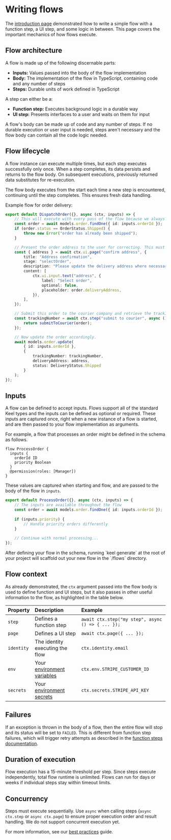 
# Writing flows

The [introduction page](/flows) demonstrated how to write a simple flow with a function step, a UI step, and some logic in between. This page covers the important mechanics of how flows execute.

## Flow architecture

A flow is made up of the following discernable parts:

 - **Inputs:** Values passed into the body of the flow implementation
 - **Body:** The implementation of the flow in TypeScript, containing code and any number of steps
 - **Steps:** Durable units of work defined in TypeScript

A step can either be a:

 - **Function step:** Executes background logic in a durable way
 - **UI step:** Presents interfaces to a user and waits on them for input

A flow's body can be made up of code and any number of steps. If no durable execution or user input is needed, steps aren't necessary and the flow body can contain all the code logic needed.

## Flow lifecycle

A flow instance can execute multiple times, but each step executes successfully only once. When a step completes, its data persists and returns to the flow body. On subsequent executions, previously returned data substitutes for re-execution.

The flow body executes from the start each time a new step is encountered, continuing until the step completes. This ensures fresh data handling.

Example flow for order delivery:

```ts
export default DispatchOrder({}, async (ctx, inputs) => {
    // This will execute with every pass of the flow because we always want to get the latest data.
    const order = await models.order.findOne({ id: inputs.orderId });
    if (order.status == OrderStatus.Shipped) {
        throw new Error("order has already been shipped");
    }

    // Present the order address to the user for correcting. This must only ever happen once.
    const { address } = await ctx.ui.page("confirm address", {
        title: "Address confirmation",
        stage: "selectOrder",
        description: "Please update the delivery address where necessary",
        content: [
            ctx.ui.input.text("address", {
                label: "Select order",
                optional: false,
                placeholder: order.deliveryAddress,
            }),
        ],
    });

    // Submit this order to the courier company and retrieve the tracking number. This must only ever happen once.
    const trackingNumber = await ctx.step("submit to courier", async () => {
        return submitToCourier(order);
    });

    // Now update the order accordingly.
    await models.order.update(
        { id: inputs.orderId },
        { 
            trackingNumber: trackingNumber,
            deliveryAddress: address,
            status: DeliveryStatus.Shipped
        }
    );
});
```

## Inputs

A flow can be defined to accept inputs. Flows support all of the standard Keel types and the inputs can be defined as optional or required. These inputs are captured once, right when a new instance of a flow is started, and are then passed to your flow implementation as arguments.

For example, a flow that processes an order might be defined in the schema as follows.

```keel
flow ProcessOrder {
  inputs {
    orderId ID
    priority Boolean
  }
  @permission(roles: [Manager])
}
```

These values are captured when starting and flow, and are passed to the body of the flow in `inputs`.

```ts
export default ProcessOrder({}, async (ctx, inputs) => {
    // The inputs are available throughout the flow
    const order = await models.order.findOne({ id: inputs.orderId });
    
    if (inputs.priority) {
        // Handle priority orders differently
    }
    
    // Continue with normal processing...
});
```

<Callout >
  After defining your flow in the schema, running `keel generate` at the root of your project will scaffold out your new flow in the `/flows` directory.
</Callout>

## Flow context

As already demonstrated, the `ctx` argument passed into the flow body is used to define function and UI steps, but it also passes in other useful information to the flow, as highlighted in the table below.

| Property | Description | Example |
|:---------|:------------|:--------|
| `step` | Defines a function step | `await ctx.step("my step", async () => { ... });` |
| `page` | Defines a UI step | `await ctx.page({ ... });` |
| `identity` | The identity executing the flow | `ctx.identity.email` |
| `env` | Your [environment variables](/envvars) | `ctx.env.STRIPE_CUSTOMER_ID` |
| `secrets` | Your [environment secrets](/secrets) | `ctx.secrets.STRIPE_API_KEY` |

## Failures

If an exception is thrown in the body of a flow, then the entire flow will stop and its status will be set to `FAILED`. This is different from function step failures, which will trigger retry attempts as described in the [function steps documentation](/flows/functions#retry-logic).

## Duration of execution

Flow execution has a 15-minute threshold per step. Since steps execute independently, total flow runtime is unlimited. Flows can run for days or weeks if individual steps stay within timeout limits.

## Concurrency

Steps must execute sequentially. Use `async` when calling steps (`async ctx.step` or `async ctx.page`) to ensure proper execution order and result handling. We do not support concurrent execution yet.

For more information, see our [best practices](/flows/best-practices) guide.
